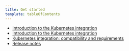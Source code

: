 ```yaml
---
title: Get started
template: tableOfContents
---
```


* [Introduction to the Kubernetes integration](/docs/integrations/kubernetes-integration/get-started/introduction-kubernetes-integration)
* [Introduction to the Kubernetes integration](/docs/integrations/kubernetes-integration/get-started/introduction-kubernetes-integration)
* [Kubernetes integration: compatibility and requirements](/docs/integrations/kubernetes-integration/get-started/kubernetes-integration-compatibility-requirements)
* [Release notes](/docs/integrations/kubernetes-integration/get-started/release-notes)

